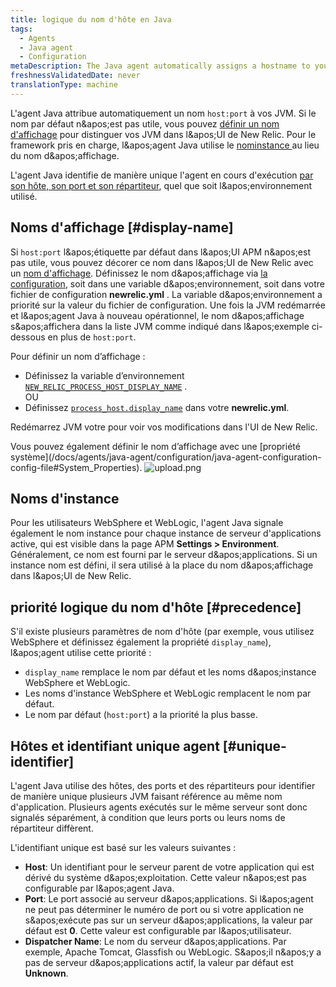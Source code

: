 ```yaml
---
title: logique du nom d'hôte en Java
tags:
  - Agents
  - Java agent
  - Configuration
metaDescription: The Java agent automatically assigns a hostname to your app. You can decorate this hostname with a display name in the New Relic UI.
freshnessValidatedDate: never
translationType: machine
---
```


L'agent Java attribue automatiquement un nom `host:port` à vos JVM. Si le nom par défaut n&amp;apos;est pas utile, vous pouvez [définir un nom d'affichage](#display-name) pour distinguer vos JVM dans l&amp;apos;UI de New Relic. Pour le framework pris en charge, l&amp;apos;agent Java utilise le [nominstance ](#instance-names)au lieu du nom d&amp;apos;affichage.

L'agent Java identifie de manière unique l'agent en cours d'exécution [par son hôte, son port et son répartiteur](#unique-identifier), quel que soit l&amp;apos;environnement utilisé.

## Noms d'affichage [#display-name]

Si `host:port` l&amp;apos;étiquette par défaut dans l&amp;apos;UI APM n&amp;apos;est pas utile, vous pouvez décorer ce nom dans l&amp;apos;UI de New Relic avec un [nom d'affichage](/docs/apm/new-relic-apm/maintenance/add-rename-remove-hosts#display_name). Définissez le nom d&amp;apos;affichage via [la configuration](/docs/agents/java-agent/configuration/java-agent-configuration-config-file), soit dans une variable d&amp;apos;environnement, soit dans votre fichier de configuration <DNT>**newrelic.yml**</DNT> . La variable d&amp;apos;environnement a priorité sur la valeur du fichier de configuration. Une fois la JVM redémarrée et l&amp;apos;agent Java à nouveau opérationnel, le nom d&amp;apos;affichage s&amp;apos;affichera dans la liste JVM comme indiqué dans l&amp;apos;exemple ci-dessous en plus de `host:port`.

Pour définir un nom d’affichage :

* Définissez la variable d’environnement [`NEW_RELIC_PROCESS_HOST_DISPLAY_NAME`](/docs/agents/java-agent/configuration/java-agent-configuration-config-file#NEW_RELIC_PROCESS_HOST_DISPLAY_NAME) .\
  OU
* Définissez [`process_host.display_name`](/docs/agents/java-agent/configuration/java-agent-configuration-config-file#display_name) dans votre <DNT>**newrelic.yml**</DNT>.

Redémarrez JVM votre pour voir vos modifications dans l'UI de New Relic.

<Callout variant="tip">
  Vous pouvez également définir le nom d’affichage avec une [propriété système](/docs/agents/java-agent/configuration/java-agent-configuration-config-file#System_Properties).
</Callout>

<img title="display_name example" alt="upload.png" src="/images/apm_screenshot-crop_java-edit-host-name.webp" />

## Noms d'instance

Pour les utilisateurs WebSphere et WebLogic, l'agent Java signale également le nom instance pour chaque instance de serveur d'applications active, qui est visible dans la page APM <DNT>**Settings &gt; Environment**</DNT>. Généralement, ce nom est fourni par le serveur d&amp;apos;applications. Si un instance nom est défini, il sera utilisé à la place du nom d&amp;apos;affichage dans l&amp;apos;UI de New Relic.

## priorité logique du nom d'hôte [#precedence]

S'il existe plusieurs paramètres de nom d'hôte (par exemple, vous utilisez WebSphere et définissez également la propriété `display_name`), l&amp;apos;agent utilise cette priorité :

* `display_name` remplace le nom par défaut et les noms d&amp;apos;instance WebSphere et WebLogic.
* Les noms d'instance WebSphere et WebLogic remplacent le nom par défaut.
* Le nom par défaut (`host:port`) a la priorité la plus basse.

## Hôtes et identifiant unique agent [#unique-identifier]

L'agent Java utilise des hôtes, des ports et des répartiteurs pour identifier de manière unique plusieurs JVM faisant référence au même nom d'application. Plusieurs agents exécutés sur le même serveur sont donc signalés séparément, à condition que leurs ports ou leurs noms de répartiteur diffèrent.

L'identifiant unique est basé sur les valeurs suivantes :

* <DNT>**Host**</DNT>: Un identifiant pour le serveur parent de votre application qui est dérivé du système d&amp;apos;exploitation. Cette valeur n&amp;apos;est pas configurable par l&amp;apos;agent Java.
* <DNT>**Port**</DNT>: Le port associé au serveur d&amp;apos;applications. Si l&amp;apos;agent ne peut pas déterminer le numéro de port ou si votre application ne s&amp;apos;exécute pas sur un serveur d&amp;apos;applications, la valeur par défaut est <DNT>**0**</DNT>. Cette valeur est configurable par l&amp;apos;utilisateur.
* <DNT>**Dispatcher Name**</DNT>: Le nom du serveur d&amp;apos;applications. Par exemple, Apache Tomcat, Glassfish ou WebLogic. S&amp;apos;il n&amp;apos;y a pas de serveur d&amp;apos;applications actif, la valeur par défaut est <DNT>**Unknown**</DNT>.
